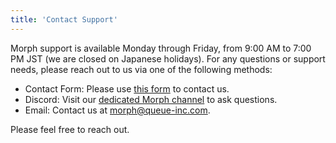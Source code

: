 ```yaml
---
title: 'Contact Support'
---
```


Morph support is available Monday through Friday, from 9:00 AM to 7:00 PM JST (we are closed on Japanese holidays). For any questions or support needs, please reach out to us via one of the following methods:

- Contact Form: Please use [this form](https://www.morph-data.io/form/contact) to contact us.
- Discord: Visit our [dedicated Morph channel](https://discord.com/invite/8ZcSbDrN6e) to ask questions.
- Email: Contact us at morph@queue-inc.com.

Please feel free to reach out.